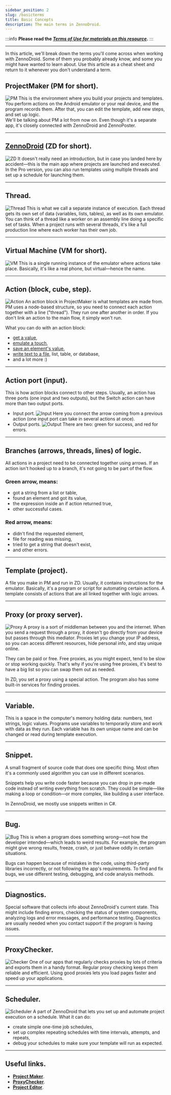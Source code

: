 ```yaml
---
sidebar_position: 2
slug: /basicterms
title: Basic Concepts
description: The main terms in ZennoDroid.
---  
```


:::info **Please read the [*Terms of Use for materials on this resource*](Disclaimer).**
:::
_______________________________________________
In this article, we'll break down the terms you'll come across when working with ZennoDroid. Some of them you probably already know, and some you might have wanted to learn about. Use this article as a cheat sheet and return to it whenever you don't understand a term.

## ProjectMaker (PM for short).
![PM](./assets/BasicTerms/BasicTerms_pic1.png)
This is the environment where you build your projects and templates. You perform actions on the Android emulator or your real device, and the program records them. After that, you can edit the template, add new steps, and set up logic.  
We'll be talking about PM a lot from now on. Even though it's a separate app, it's closely connected with ZennoDroid and ZennoPoster.
_______________________________________________
## [ZennoDroid](https://zennolab.com/ru/products/zennodroid/) (ZD for short).
![ZD](./assets/BasicTerms/BasicTerms_pic2.png)
It doesn't really need an introduction, but in case you landed here by accident—this is the main app where projects are launched and executed. In the Pro version, you can also run templates using multiple threads and set up a schedule for launching them.
_______________________________________________
## Thread.
![Thread](./assets/BasicTerms/BasicTerms_pic5.png)
This is what we call a separate instance of execution. Each thread gets its own set of data (variables, lists, tables), as well as its own emulator. You can think of a thread like a worker on an assembly line doing a specific set of tasks. When a project runs with several threads, it's like a full production line where each worker has their own job.
_______________________________________________
## Virtual Machine (VM for short).
![VM](./assets/BasicTerms/BasicTerms_pic4.png)
This is a single running instance of the emulator where actions take place. Basically, it's like a real phone, but virtual—hence the name.
_______________________________________________
## Action (block, cube, step).
![Action](./assets/BasicTerms/BasicTerms_pic3.png)
An action block in ProjectMaker is what templates are made from. PM uses a node-based structure, so you need to connect each action together with a line ("thread"). They run one after another in order. If you don't link an action to the main flow, it simply won't run.

What you can do with an action block:
- [get a value](Android/ProLite/GetValue),
- [emulate a touch](Android/ProLite/Touch_Emulation),
- [save an element's value](Android/ProLite/SetValue),
- [write text to a file](Data/Text), list, table, or database,
- and a lot more :)
_______________________________________________
## Action port (input).
This is how action blocks connect to other steps. Usually, an action has three ports (one input and two outputs), but the Switch action can have more than two output ports.
- Input port.
![Input](./assets/BasicTerms/BasicTerms_pic6.png)
Here you connect the arrow coming from a previous action (one input port can take in several actions at once).
- Output ports.
![Output](./assets/BasicTerms/BasicTerms_pic7.png)
There are two: green for success, and red for errors.
_______________________________________________
## Branches (arrows, threads, lines) of logic.
All actions in a project need to be connected together using arrows. If an action isn't hooked up to a branch, it's not going to be part of the flow.
### Green arrow, means:
- got a string from a list or table,
- found an element and got its value,
- the expression inside an if action returned true,
- other successful cases.
### Red arrow, means:
- didn't find the requested element,
- file for reading was missing,
- tried to get a string that doesn't exist,
- and other errors.
_______________________________________________
## Template (project).
A file you make in PM and run in ZD. Usually, it contains instructions for the emulator. Basically, it's a program or script for automating certain actions. A template consists of actions that are all linked together with logic arrows.
_______________________________________________
## Proxy (or proxy server).
![Proxy](./assets/BasicTerms/BasicTerms_pic8.png)
A proxy is a sort of middleman between you and the internet. When you send a request through a proxy, it doesn't go directly from your device but passes through this mediator. Proxies let you change your IP address, so you can access different resources, hide personal info, and stay unique online.

They can be paid or free. Free proxies, as you might expect, tend to be slow or stop working quickly. That's why if you're using free proxies, it's best to have a big list so you can swap them out as needed.

In ZD, you set a proxy using a special action. The program also has some built-in services for finding proxies.
_______________________________________________
## Variable.
This is a space in the computer's memory holding data: numbers, text strings, logic values. Programs use variables to temporarily store and work with data as they run. Each variable has its own unique name and can be changed or read during template execution.
_______________________________________________
## Snippet.
A small fragment of source code that does one specific thing. Most often it's a commonly used algorithm you can use in different scenarios.

Snippets help you write code faster because you can drop in pre-made code instead of writing everything from scratch. They could be simple—like making a loop or condition—or more complex, like building a user interface.

In ZennoDroid, we mostly use snippets written in C#.
_______________________________________________
## Bug.
![Bug](./assets/BasicTerms/BasicTerms_pic9.jpg)
This is when a program does something wrong—not how the developer intended—which leads to weird results. For example, the program might give wrong results, freeze, crash, or just behave oddly in certain situations.

Bugs can happen because of mistakes in the code, using third-party libraries incorrectly, or not following the app's requirements. To find and fix bugs, we use different testing, debugging, and code analysis methods.
_______________________________________________
## Diagnostics.
Special software that collects info about ZennoDroid's current state. This might include finding errors, checking the status of system components, analyzing logs and error messages, and performance testing. Diagnostics are usually needed when you contact support if the program is having issues.
_______________________________________________
## ProxyChecker.
![Checker](./assets/BasicTerms/BasicTerms_pic10.png)
One of our apps that regularly checks proxies by lots of criteria and exports them in a handy format. Regular proxy checking keeps them reliable and efficient. Using good proxies lets you load pages faster and speed up your applications.
_______________________________________________
## Scheduler.
![Scheduler](./assets/BasicTerms/BasicTerms_pic11.png)
A part of ZennoDroid that lets you set up and automate project execution on a schedule. What it can do:
- create simple one-time job schedules,
- set up complex repeating schedules with time intervals, attempts, and repeats,
- debug your schedules to make sure your template will run as expected.
_______________________________________________
## Useful links.
- [**Project Maker**](pm/Welcome_PM).
- [**ProxyChecker**](get-started/ProxyCheckerZD).
- [**Project Editor**](category/редактор-проектов).